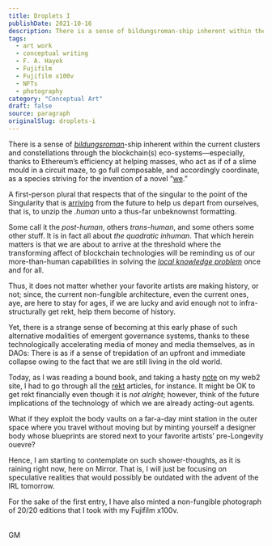 ```yaml
---
title: Droplets I
publishDate: 2021-10-16
description: There is a sense of bildungsroman-ship inherent within the current clusters and constellations through the blockchain(s) eco-systems—especially, than......
tags:
  - art work
  - conceptual writing
  - F. A. Hayek
  - Fujifilm
  - Fujifilm x100v
  - NFTs
  - photography
category: "Conceptual Art"
draft: false
source: paragraph
originalSlug: droplets-i
---
```



There is a sense of [*bildungsroman*](https://www.britannica.com/art/bildungsroman)-ship inherent within the current clusters and constellations through the blockchain(s) eco-systems—especially, thanks to Ethereum’s efficiency at helping masses, who act as if of a slime mould in a circuit maze, to go full composable, and accordingly coordinate, as a species striving for the invention of a novel “[we](http://caae.phil.cmu.edu/cavalier/80254/kant/kant2.html#:~:text=In%20his%20Lectures%20on%20Logic,What%20may%20I%20hope%20for%3F).”

A first-person plural that respects that of the singular to the point of the Singularity that is [arriving](https://www.youtube.com/watch?v=fiaWsgtJrNI) from the future to help us depart from ourselves, that is, to unzip the *.human* unto a thus-far unbeknownst formatting.

Some call it the *post-human*, others *trans-human*, and some others some other stuff. It is in fact all about *the quadratic inhuman*. That which herein matters is that we are about to arrive at the threshold where the transforming affect of blockchain technologies will be reminding us of our more-than-human capabilities in solving the [*local knowledge problem*](https://fee.org/articles/the-use-of-knowledge-in-society/) once and for all.

Thus, it does not matter whether your favorite artists are making history, or not; since, the current non-fungible architecture, even the current ones, aye, are here to stay for ages, if we are lucky and avid enough not to infra-structurally get rekt, help them become of history.

Yet, there is a strange sense of becoming at this early phase of such alternative modalities of emergent governance systems, thanks to these technologically accelerating media of money and media themselves, as in DAOs: There is as if a sense of trepidation of an upfront and immediate collapse owing to the fact that we are still living in the old world.

Today, as I was reading a bound book, and taking a hasty [note](https://remixocene.xyz/archive/notes-1/) on my web2 site, I had to go through all the [rekt](https://rekt.news/) articles, for instance. It might be OK to get rekt financially even though it is *not alright*; however, think of the future implications of the technology of which we are already acting-out agents.

What if they exploit the body vaults on a far-a-day mint station in the outer space where you travel without moving but by minting yourself a designer body whose blueprints are stored next to your favorite artists’ pre-Longevity ouevre?

Hence, I am starting to contemplate on such shower-thoughts, as it is raining right now, here on Mirror. That is, I will just be focusing on speculative realities that would possibly be outdated with the advent of the IRL tomorrow.

For the sake of the first entry, I have also minted a non-fungible photograph of 20/20 editions that I took with my Fujifilm x100v.

<div style="text-align: center; margin: 2rem 0;">

<NFTEmbed 
  url="https://opensea.io/assets/ethereum/0xDF5b5ee15CC96ba7d0CB6BD9b2c0fc4417ab6445/278" 
  title="3 Freighters and IRL Eth Rockers"
  creator="gokhanturhan"
  description="A non-fungible photograph taken with Fujifilm x100v - 20 editions"
  contractAddress="0xDF5b5ee15CC96ba7d0CB6BD9b2c0fc4417ab6445"
  tokenId="278"
/>

</div>

GM